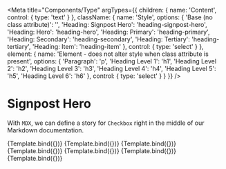 
<Meta
  title="Components/Type"
  argTypes={{
    children: {
      name: 'Content',
      control: {
        type: 'text'
      }
    },
    className: {
      name: 'Style',
      options: {
        'Base (no class attribute)': '',
        'Heading: Signpost Hero': 'heading-signpost-hero',
        'Heading: Hero': 'heading-hero',
        'Heading: Primary': 'heading-primary',
        'Heading: Secondary': 'heading-secondary',
        'Heading: Tertiary': 'heading-tertiary',
        'Heading: Item': 'heading-item'
      },
      control: {
        type: 'select'
      }
    },
    element: {
      name: 'Element - does not alter style when class attribute is present',
      options: {
        'Paragraph': 'p',
        'Heading Level 1': 'h1',
        'Heading Level 2': 'h2',
        'Heading Level 3': 'h3',
        'Heading Level 4': 'h4',
        'Heading Level 5': 'h5',
        'Heading Level 6': 'h6'
      },
      control: {
        type: 'select'
      }
    }
  }}
/>

# Signpost Hero

With `MDX`, we can define a story for `Checkbox` right in the middle of our
Markdown documentation.

<Canvas>
  <Story name="Base Type" args={{
    children: 'Sauce Design System',
    className: '',
    element: 'p'
  }}>
    {Template.bind({})}
  </Story>
  <Story name="Heading: Signpost Hero" args={{
    children: 'Sauce Design System',
    className: 'heading-signpost-hero',
    element: 'h1'
  }}>
    {Template.bind({})}
  </Story>
  <Story name="Heading: Hero" args={{
    children: 'Sauce Design System',
    className: 'heading-hero',
    element: 'h1'
  }}>
    {Template.bind({})}
  </Story>
  <Story name="Heading: Primary" args={{
    children: 'Sauce Design System',
    className: 'heading-primary',
    element: 'h2'
  }}>
    {Template.bind({})}
  </Story>
  <Story name="Heading: Secondary" args={{
    children: 'Sauce Design System',
    className: 'heading-secondary',
    element: 'h3'
  }}>
    {Template.bind({})}
  </Story>
  <Story name="Heading: Tertiary" args={{
    children: 'Sauce Design System',
    className: 'heading-tertiary',
    element: 'h4'
  }}>
    {Template.bind({})}
  </Story>
  <Story name="Heading: Item" args={{
    children: 'Sauce Design System',
    className: 'heading-item',
    element: 'h3'
  }}>
    {Template.bind({})}
  </Story>
</Canvas>
